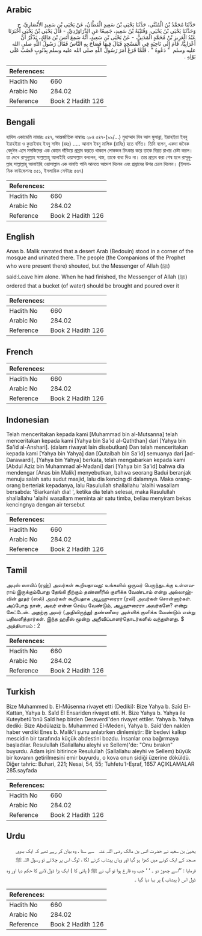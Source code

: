 ## Arabic

<div dir="rtl" lang="ar" style={{fontSize:'larger',backgroundColor:'#f8f9fa',padding:20}}>حَدَّثَنَا مُحَمَّدُ بْنُ الْمُثَنَّى، حَدَّثَنَا يَحْيَى بْنُ سَعِيدٍ الْقَطَّانُ، عَنْ يَحْيَى بْنِ سَعِيدٍ الأَنْصَارِيِّ، ح وَحَدَّثَنَا يَحْيَى بْنُ يَحْيَى، وَقُتَيْبَةُ بْنُ سَعِيدٍ، جَمِيعًا عَنِ الدَّرَاوَرْدِيِّ، - قَالَ يَحْيَى بْنُ يَحْيَى أَخْبَرَنَا عَبْدُ الْعَزِيزِ بْنُ مُحَمَّدٍ الْمَدَنِيُّ، - عَنْ يَحْيَى بْنِ سَعِيدٍ، أَنَّهُ سَمِعَ أَنَسَ بْنَ مَالِكٍ، يَذْكُرُ أَنَّ أَعْرَابِيًّا، قَامَ إِلَى نَاحِيَةٍ فِي الْمَسْجِدِ فَبَالَ فِيهَا فَصَاحَ بِهِ النَّاسُ فَقَالَ رَسُولُ اللَّهِ صلى الله عليه وسلم ‏ "‏ دَعُوهُ ‏"‏ ‏.‏ فَلَمَّا فَرَغَ أَمَرَ رَسُولُ اللَّهِ صلى الله عليه وسلم بِذَنُوبٍ فَصُبَّ عَلَى بَوْلِهِ ‏.‏</div><div style={{backgroundColor:'#f8f9fa',padding:20, marginBottom: 10}}><table>
        <thead>
          <tr>
            <th>References:</th>
            <th></th>
          </tr>
        </thead>
        <tbody><tr><td>Hadith No</td><td>660</td></tr><tr><td>Arabic No</td><td>284.02</td></tr><tr><td>Reference</td><td>Book 2 Hadith 126</td></tr></tbody></table></div>

## Bengali

<div dir="ltr" lang="bn" style={{fontSize:'larger',backgroundColor:'#f8f9fa',padding:20}}>হাদিস একাডেমি নাম্বারঃ ৫৪৭, আন্তর্জাতিক নাম্বারঃ ২৮৪ ৫৪৭-(৯৯/...) মুহাম্মাদ বিন আল মুসান্না, ইয়াহইয়া ইবনু ইয়াহইয়া ও কুতাইবাহ ইবনু সাঈদ (রহঃ) ..... আনাস ইবনু মালিক (রাযিঃ) হতে বর্ণিত। তিনি বলেন, একদা জনৈক বেদুঈন এসে মসজিদের এক কোনে দাঁড়িয়ে প্রস্রাব করতে থাকলে লোকজন চিৎকার করে তাকে বিরত রাখার চেষ্টা করল। তা দেখে রাসূলুল্লাহ সাল্লাল্লাহু আলাইহি ওয়াসাল্লাম বললেন, থাম, তাকে বাধা দিও না। তার প্রস্রাব করা শেষ হলে রাসূলুল্লাহ সাল্লাল্লাহু আলাইহি ওয়াসাল্লাম এক বালতি পানি আনতে আদেশ দিলেন এবং প্রস্রাবের উপর ঢেলে দিলেন। (ইসলামিক ফাউন্ডেশনঃ ৫৫১, ইসলামিক সেন্টারঃ ৫৬৭)</div><div style={{backgroundColor:'#f8f9fa',padding:20, marginBottom: 10}}><table>
        <thead>
          <tr>
            <th>References:</th>
            <th></th>
          </tr>
        </thead>
        <tbody><tr><td>Hadith No</td><td>660</td></tr><tr><td>Arabic No</td><td>284.02</td></tr><tr><td>Reference</td><td>Book 2 Hadith 126</td></tr></tbody></table></div>

## English

<div dir="ltr" lang="en" style={{fontSize:'larger',backgroundColor:'#f8f9fa',padding:20}}>Anas b. Malik narrated that a desert Arab (Bedouin) stood in a corner of the mosque and urinated there. The people (the Companions of the Prophet who were present there) shouted, but the Messenger of Allah (ﷺ) said:Leave him alone. When he had finished, the Messenger of Allah (ﷺ) ordered that a bucket (of water) should be brought and poured over it</div><div style={{backgroundColor:'#f8f9fa',padding:20, marginBottom: 10}}><table>
        <thead>
          <tr>
            <th>References:</th>
            <th></th>
          </tr>
        </thead>
        <tbody><tr><td>Hadith No</td><td>660</td></tr><tr><td>Arabic No</td><td>284.02</td></tr><tr><td>Reference</td><td>Book 2 Hadith 126</td></tr></tbody></table></div>

## French

<div dir="ltr" lang="fr" style={{fontSize:'larger',backgroundColor:'#f8f9fa',padding:20}}></div><div style={{backgroundColor:'#f8f9fa',padding:20, marginBottom: 10}}><table>
        <thead>
          <tr>
            <th>References:</th>
            <th></th>
          </tr>
        </thead>
        <tbody><tr><td>Hadith No</td><td>660</td></tr><tr><td>Arabic No</td><td>284.02</td></tr><tr><td>Reference</td><td>Book 2 Hadith 126</td></tr></tbody></table></div>

## Indonesian

<div dir="ltr" lang="id" style={{fontSize:'larger',backgroundColor:'#f8f9fa',padding:20}}>Telah menceritakan kepada kami [Muhammad bin al-Mutsanna] telah menceritakan kepada kami [Yahya bin Sa'id al-Qaththan] dari [Yahya bin Sa'id al-Anshari]. (dalam riwayat lain disebutkan) Dan telah menceritakan kepada kami [Yahya bin Yahya] dan [Qutaibah bin Sa'id] semuanya dari [ad-Darawardi], [Yahya bin Yahya] berkata, telah mengabarkan kepada kami [Abdul Aziz bin Muhammad al-Madani] dari [Yahya bin Sa'id] bahwa dia mendengar [Anas bin Malik] menyebutkan, bahwa seorang Badui beranjak menuju salah satu sudut masjid, lalu dia kencing di dalamnya. Maka orang-orang berteriak kepadanya, lalu Rasulullah shallallahu 'alaihi wasallam bersabda: 'Biarkanlah dia! ', ketika dia telah selesai, maka Rasulullah shallallahu 'alaihi wasallam meminta air satu timba, beliau menyiram bekas kencingnya dengan air tersebut</div><div style={{backgroundColor:'#f8f9fa',padding:20, marginBottom: 10}}><table>
        <thead>
          <tr>
            <th>References:</th>
            <th></th>
          </tr>
        </thead>
        <tbody><tr><td>Hadith No</td><td>660</td></tr><tr><td>Arabic No</td><td>284.02</td></tr><tr><td>Reference</td><td>Book 2 Hadith 126</td></tr></tbody></table></div>

## Tamil

<div dir="ltr" lang="ta" style={{fontSize:'larger',backgroundColor:'#f8f9fa',padding:20}}>அபுஸ் ஸாயிப் (ரஹ்) அவர்கள் கூறியதாவது: உங்களில் ஒருவர் பெருந்துடக்கு உள்ளவராய் இருக்கும்போது தேங்கி நிற்கும் தண்ணீரில் குளிக்க வேண்டாம் என்று அல்லாஹ்வின் தூதர் (ஸல்) அவர்கள் கூறியதாக அபூஹுரைரா (ரலி) அவர்கள் சொன்னார்கள். அப்போது நான், அவர் என்ன செய்ய வேண்டும், அபூஹுரைரா அவர்களே? என்று கேட்டேன். அதற்கு அவர் (அதிலிருந்து) தண்ணீரை அள்ளிக் குளிக்க வேண்டும் என்று பதிலளித்தார்கள். இந்த ஹதீஸ் மூன்று அறிவிப்பாளர்தொடர்களில் வந்துள்ளது. $ அத்தியாயம் : 2</div><div style={{backgroundColor:'#f8f9fa',padding:20, marginBottom: 10}}><table>
        <thead>
          <tr>
            <th>References:</th>
            <th></th>
          </tr>
        </thead>
        <tbody><tr><td>Hadith No</td><td>660</td></tr><tr><td>Arabic No</td><td>284.02</td></tr><tr><td>Reference</td><td>Book 2 Hadith 126</td></tr></tbody></table></div>

## Turkish

<div dir="ltr" lang="tr" style={{fontSize:'larger',backgroundColor:'#f8f9fa',padding:20}}>Bize Muhammed b. El-Müsenna rivayet etti (Dediki): Bize Yahya b. Saîd El-Kattan, Yahya b. Saîd El Ensariden rivayet etti. H. Bize Yahya b. Yahya ile Kuteybetü'bnü Saîd hep birden Deraverdî'den rivayet ettiler. Yahya b. Yahya dediki: Bize Abdülaziz b. Muhammed El-Medeni, Yahya b. Saîd'den naklen haber verdiki Enes b. Malik'i şunu anlatırken dinlemiştir: Bir bedevi kalkıp mescidin bir tarafında küçük abdestini bozdu. İnsanlar ona bağırmaya başladılar. Resulullah (Sallallahu aleyhi ve Sellem)'de: "Onu bırakın" buyurdu. Adam işini bitirince Resulullah (Sallallahu aleyhi ve Sellem) büyük bir kovanın getirilmesini emir buyurdu, o kova onun sidiği üzerine döküldü. Diğer tahric: Buhari, 221; Nesai, 54, 55; Tuhfetu'I-Eşraf, 1657 AÇIKLAMALAR 285.sayfada</div><div style={{backgroundColor:'#f8f9fa',padding:20, marginBottom: 10}}><table>
        <thead>
          <tr>
            <th>References:</th>
            <th></th>
          </tr>
        </thead>
        <tbody><tr><td>Hadith No</td><td>660</td></tr><tr><td>Arabic No</td><td>284.02</td></tr><tr><td>Reference</td><td>Book 2 Hadith 126</td></tr></tbody></table></div>

## Urdu

<div dir="rtl" lang="ur" style={{fontSize:'larger',backgroundColor:'#f8f9fa',padding:20}}>یحییٰ بن سعید نے حضرت انس بن مالک ‌رضی ‌اللہ ‌عنہ ‌ ‌ سے سنا ، وہ بیان کر رہے تھے کہ ایک بدوی مسجد کے ایک کونے میں کھڑا ہو گیا اور وہاں پیشاب کرنے لگا ، لوگ اس پر چلائے تو رسول اللہ ﷺ فرمایا : ’’اسے چھوڑ دو ۔ ‘ ‘ جب وہ فارغ ہوا تو آپ نے ﷺ ( پانی کا ) ایک بڑا ڈول لانے کا حکم دیا اور وہ ڈول اس ( پیشاب ) پر بہا دیا گیا ۔</div><div style={{backgroundColor:'#f8f9fa',padding:20, marginBottom: 10}}><table>
        <thead>
          <tr>
            <th>References:</th>
            <th></th>
          </tr>
        </thead>
        <tbody><tr><td>Hadith No</td><td>660</td></tr><tr><td>Arabic No</td><td>284.02</td></tr><tr><td>Reference</td><td>Book 2 Hadith 126</td></tr></tbody></table></div>
